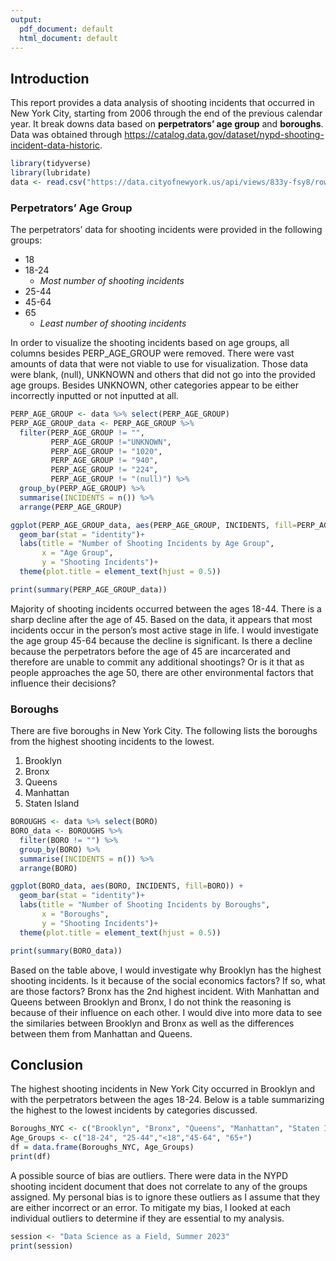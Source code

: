 ---
output:
  pdf_document: default
  html_document: default
---
## Introduction

This report provides a data analysis of shooting incidents that occurred in New York City, starting from 2006 through the end of the previous calendar year. It break downs data based on **perpetrators' age group** and **boroughs**. Data was obtained through <https://catalog.data.gov/dataset/nypd-shooting-incident-data-historic>.

```{r setup, echo=FALSE, message=FALSE}
library(tidyverse)
library(lubridate)
data <- read.csv("https://data.cityofnewyork.us/api/views/833y-fsy8/rows.csv?accessType=DOWNLOAD")
```

### Perpetrators' Age Group

The perpetrators' data for shooting incidents were provided in the following groups:

-   18
-   18-24
    -   *Most number of shooting incidents*
-   25-44
-   45-64
-   65
    -   *Least number of shooting incidents*

In order to visualize the shooting incidents based on age groups, all columns besides PERP_AGE_GROUP were removed. There were vast amounts of data that were not viable to use for visualization. Those data were blank, (null), UNKNOWN and others that did not go into the provided age groups. Besides UNKNOWN, other categories appear to be either incorrectly inputted or not inputted at all.

```{r PERP_AGE}
PERP_AGE_GROUP <- data %>% select(PERP_AGE_GROUP)
PERP_AGE_GROUP_data <- PERP_AGE_GROUP %>% 
  filter(PERP_AGE_GROUP != "", 
         PERP_AGE_GROUP !="UNKNOWN", 
         PERP_AGE_GROUP != "1020", 
         PERP_AGE_GROUP != "940", 
         PERP_AGE_GROUP != "224", 
         PERP_AGE_GROUP != "(null)") %>% 
  group_by(PERP_AGE_GROUP) %>%
  summarise(INCIDENTS = n()) %>% 
  arrange(PERP_AGE_GROUP)

ggplot(PERP_AGE_GROUP_data, aes(PERP_AGE_GROUP, INCIDENTS, fill=PERP_AGE_GROUP))+ 
  geom_bar(stat = "identity")+ 
  labs(title = "Number of Shooting Incidents by Age Group", 
       x = "Age Group", 
       y = "Shooting Incidents")+
  theme(plot.title = element_text(hjust = 0.5))
```
```{r summary, echo=FALSE}
print(summary(PERP_AGE_GROUP_data))
```

Majority of shooting incidents occurred between the ages 18-44. There is a sharp decline after the age of 45. Based on the data, it appears that most incidents occur in the person's most active stage in life. I would investigate the age group 45-64 because the decline is significant. Is there a decline because the perpetrators before the age of 45 are incarcerated and therefore are unable to commit any additional shootings? Or is it that as people approaches the age 50, there are other environmental factors that influence their decisions?

### Boroughs

There are five boroughs in New York City. The following lists the boroughs from the highest shooting incidents to the lowest.

1.  Brooklyn
2.  Bronx
3.  Queens
4.  Manhattan
5.  Staten Island

```{r BORO, echo=FALSE}
BOROUGHS <- data %>% select(BORO)
BORO_data <- BOROUGHS %>%
  filter(BORO != "") %>%
  group_by(BORO) %>%
  summarise(INCIDENTS = n()) %>%
  arrange(BORO)

ggplot(BORO_data, aes(BORO, INCIDENTS, fill=BORO)) +
  geom_bar(stat = "identity")+
  labs(title = "Number of Shooting Incidents by Boroughs",
       x = "Boroughs",
       y = "Shooting Incidents")+
  theme(plot.title = element_text(hjust = 0.5))

print(summary(BORO_data))
```

Based on the table above, I would investigate why Brooklyn has the highest shooting incidents. Is it because of the social economics factors? If so, what are those factors? Bronx has the 2nd highest incident. With Manhattan and Queens between Brooklyn and Bronx, I do not think the reasoning is because of their influence on each other. I would dive into more data to see the similaries between Brooklyn and Bronx as well as the differences between them from Manhattan and Queens. 

## Conclusion

The highest shooting incidents in New York City occurred in Brooklyn and with the perpetrators between the ages 18-24. Below is a table summarizing the highest to the lowest incidents by categories discussed.

```{r ctable, echo=FALSE}
Boroughs_NYC <- c("Brooklyn", "Bronx", "Queens", "Manhattan", "Staten Island")
Age_Groups <- c("18-24", "25-44","<18","45-64", "65+")
df = data.frame(Boroughs_NYC, Age_Groups)
print(df)
```

A possible source of bias are outliers. There were data in the NYPD shooting incident document that does not correlate to any of the groups assigned. My personal bias is to ignore these outliers as I assume that they are either incorrect or an error. To mitigate my bias, I looked at each individual outliers to determine if they are essential to my analysis.

```{r session, echo=FALSE}
session <- "Data Science as a Field, Summer 2023"
print(session)
```
